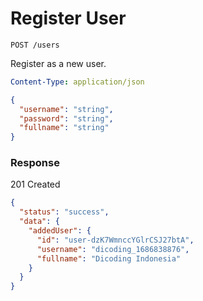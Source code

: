 # Register User

```
POST /users
```

Register as a new user.

```yaml title="Headers"
Content-Type: application/json
```

```json title="Body"
{
  "username": "string",
  "password": "string",
  "fullname": "string"
}
```

### Response

<Success>201 Created</Success>

```json title="Response Body"
{
  "status": "success",
  "data": {
    "addedUser": {
      "id": "user-dzK7WmnccYGlrCSJ27btA",
      "username": "dicoding_1686838876",
      "fullname": "Dicoding Indonesia"
    }
  }
}
```
